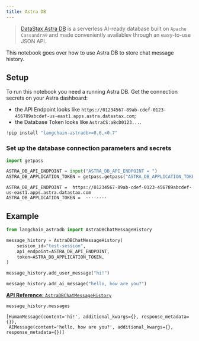 ```yaml
---
title: Astra DB
---
```


> [DataStax Astra DB](https://docs.datastax.com/en/astra-db-serverless/index.html) is a serverless 
> AI-ready database built on `Apache Cassandra®` and made conveniently availablev
> through an easy-to-use JSON API.

This notebook goes over how to use Astra DB to store chat message history.

## Setup

To run this notebook you need a running Astra DB. Get the connection secrets on your Astra dashboard:

- the API Endpoint looks like `https://01234567-89ab-cdef-0123-456789abcdef-us-east1.apps.astra.datastax.com`;
- the Database Token looks like `AstraCS:aBcD0123...`.


```python
!pip install "langchain-astradb>=0.6,<0.7"
```

### Set up the database connection parameters and secrets


```python
import getpass

ASTRA_DB_API_ENDPOINT = input("ASTRA_DB_API_ENDPOINT = ")
ASTRA_DB_APPLICATION_TOKEN = getpass.getpass("ASTRA_DB_APPLICATION_TOKEN = ")
```
```output
ASTRA_DB_API_ENDPOINT =  https://01234567-89ab-cdef-0123-456789abcdef-us-east1.apps.astra.datastax.com
ASTRA_DB_APPLICATION_TOKEN =  ········
```
## Example


```python
from langchain_astradb import AstraDBChatMessageHistory

message_history = AstraDBChatMessageHistory(
    session_id="test-session",
    api_endpoint=ASTRA_DB_API_ENDPOINT,
    token=ASTRA_DB_APPLICATION_TOKEN,
)

message_history.add_user_message("hi!")

message_history.add_ai_message("hello, how are you?")
```

[**API Reference:** `AstraDBChatMessageHistory`](https://python.langchain.com/api_reference/astradb/chat_message_histories/langchain_astradb.chat_message_histories.AstraDBChatMessageHistory.html#langchain_astradb.chat_message_histories.AstraDBChatMessageHistory)


```python
message_history.messages
```



```output
[HumanMessage(content='hi!', additional_kwargs={}, response_metadata={}),
 AIMessage(content='hello, how are you?', additional_kwargs={}, response_metadata={})]
```
